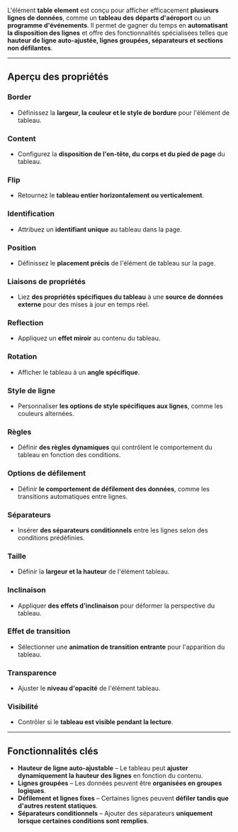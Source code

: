 L'élément **table element** est conçu pour afficher efficacement **plusieurs lignes de données**, comme un **tableau des départs d'aéroport** ou un **programme d'événements**. Il permet de gagner du temps en **automatisant la disposition des lignes** et offre des fonctionnalités spécialisées telles que **hauteur de ligne auto-ajustée, lignes groupées, séparateurs et sections non défilantes**.

***

## **Aperçu des propriétés**

### **Border**

* Définissez la **largeur, la couleur et le style de bordure** pour l'élément de tableau.

### **Content**

* Configurez la **disposition de l'en-tête, du corps et du pied de page** du tableau.

### **Flip**

* Retournez le **tableau entier horizontalement ou verticalement**.

### **Identification**

* Attribuez un **identifiant unique** au tableau dans la page.

### **Position**

* Définissez le **placement précis** de l'élément de tableau sur la page.

### **Liaisons de propriétés**

* Liez **des propriétés spécifiques du tableau** à une **source de données externe** pour des mises à jour en temps réel.

### **Reflection**

* Appliquez un **effet miroir** au contenu du tableau.

### **Rotation**

* Afficher le tableau à un **angle spécifique**.

### **Style de ligne**

* Personnaliser **les options de style spécifiques aux lignes**, comme les couleurs alternées.

### **Règles**

* Définir **des règles dynamiques** qui contrôlent le comportement du tableau en fonction des conditions.

### **Options de défilement**

* Définir **le comportement de défilement des données**, comme les transitions automatiques entre lignes.

### **Séparateurs**

* Insérer **des séparateurs conditionnels** entre les lignes selon des conditions prédéfinies.

### **Taille**

* Définir la **largeur et la hauteur** de l'élément tableau.

### **Inclinaison**

* Appliquer **des effets d'inclinaison** pour déformer la perspective du tableau.

### **Effet de transition**

* Sélectionner une **animation de transition entrante** pour l'apparition du tableau.

### **Transparence**

* Ajuster le **niveau d'opacité** de l'élément tableau.

### **Visibilité**

* Contrôler si le **tableau est visible pendant la lecture**.

***

## **Fonctionnalités clés**

* **Hauteur de ligne auto-ajustable** – Le tableau peut **ajuster dynamiquement la hauteur des lignes** en fonction du contenu.
* **Lignes groupées** – Les données peuvent être **organisées en groupes logiques**.
* **Défilement et lignes fixes** – Certaines lignes peuvent **défiler tandis que d'autres restent statiques**.
* **Séparateurs conditionnels** – Ajouter des séparateurs **uniquement lorsque certaines conditions sont remplies**.
